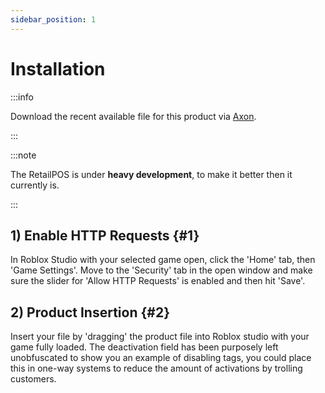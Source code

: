 ```yaml
---
sidebar_position: 1
---
```



# Installation

:::info

Download the recent available file for this product via [Axon](https://axon.whitehill.club).

:::

:::note

The RetailPOS is under **heavy development**, to make it better then it currently is.

:::


## 1) Enable HTTP Requests {#1}

In Roblox Studio with your selected game open, click the 'Home' tab, then 'Game Settings'. Move to the 'Security' tab in the open window and make sure the slider for 'Allow HTTP Requests' is enabled and then hit 'Save'.

## 2) Product Insertion {#2}

Insert your file by 'dragging' the product file into Roblox studio with your game fully loaded. The deactivation field has been purposely left unobfuscated to show you an example of disabling tags, you could place this in one-way systems to reduce the amount of activations by trolling customers.
